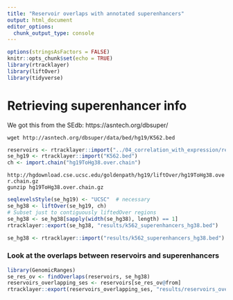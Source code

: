 ```yaml
---
title: "Reservoir overlaps with annotated superenhancers"
output: html_document
editor_options: 
  chunk_output_type: console
---
```


```r
options(stringsAsFactors = FALSE)
knitr::opts_chunk$set(echo = TRUE)
library(rtracklayer)
library(liftOver)
library(tidyverse)
```

# Retrieving superenhancer info

We got this from the SEdb: https://asntech.org/dbsuper/

`wget http://asntech.org/dbsuper/data/bed/hg19/K562.bed`

```r
reservoirs <- rtracklayer::import("../04_correlation_with_expression/results/k562_ghost_promoters.bed")
se_hg19 <- rtracklayer::import("K562.bed")
ch <- import.chain("hg19ToHg38.over.chain")
```

`http://hgdownload.cse.ucsc.edu/goldenpath/hg19/liftOver/hg19ToHg38.over.chain.gz`  
`gunzip hg19ToHg38.over.chain.gz`

```r
seqlevelsStyle(se_hg19) <- "UCSC"  # necessary
se_hg38 <- liftOver(se_hg19, ch)
# Subset just to contiguously liftedOver regions
se_hg38 <- se_hg38[sapply(width(se_hg38), length) == 1]
rtracklayer::export(se_hg38, "results/k562_superenhancers_hg38.bed")
```

```r
se_hg38 <- rtracklayer::import("results/k562_superenhancers_hg38.bed")
```

### Look at the overlaps between reservoirs and superenhancers

```r
library(GenomicRanges)
se_res_ov <- findOverlaps(reservoirs, se_hg38)
reservoirs_overlapping_ses <- reservoirs[se_res_ov@from]
rtracklayer::export(reservoirs_overlapping_ses, "results/reservoirs_overlapping_ses.bed")
```


